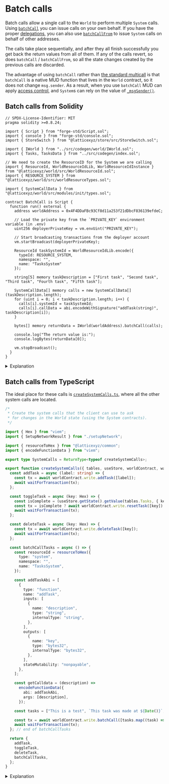 
# Batch calls

Batch calls allow a single call to the `World` to perform multiple `System` calls.
Using [`batchCall`](https://github.com/latticexyz/mud/blob/main/packages/world/src/modules/init/implementations/BatchCallSystem.sol#L15-L35) you can issue calls on your own behalf.
If you have the proper [delegations](/world/account-delegation), you can also use [`batchCallFrom`](https://github.com/latticexyz/mud/blob/main/packages/world/src/modules/init/implementations/BatchCallSystem.sol#L37-L57) to issue `System` calls on behalf of other addresses.

The calls take place sequentially, and after they all finish successfully you get back the return values from all of them.
If any of the calls revert, so does `batchCall` / `batchCallFrom`, so all the state changes created by the previous calls are discarded.

The advantage of using `batchCall` rather than [the standard multicall](https://github.com/mds1/multicall) is that `batchCall` is a native MUD function that lives in the `World` contract, so it does not change `msg.sender`.
As a result, when you use `batchCall` MUD can apply [access control](./namespaces-access-control), and `System`s can rely on the value of [`_msgSender()`](./systems#writing-systems).

## Batch calls from Solidity

<CollapseCode>

```solidity filename="BatchCall.s.sol" copy showLineNumbers {15,38-44}
// SPDX-License-Identifier: MIT
pragma solidity >=0.8.24;

import { Script } from "forge-std/Script.sol";
import { console } from "forge-std/console.sol";
import { StoreSwitch } from "@latticexyz/store/src/StoreSwitch.sol";

import { IWorld } from "../src/codegen/world/IWorld.sol";
import { Tasks, TasksData } from "../src/codegen/index.sol";

// We need to create the ResourceID for the System we are calling
import { ResourceId, WorldResourceIdLib, WorldResourceIdInstance } from "@latticexyz/world/src/WorldResourceId.sol";
import { RESOURCE_SYSTEM } from "@latticexyz/world/src/worldResourceTypes.sol";

import { SystemCallData } from "@latticexyz/world/src/modules/init/types.sol";

contract BatchCall is Script {
  function run() external {
    address worldAddress = 0x4F4DDaFBc93Cf8d11a253f21dDbcF836139efdeC;

    // Load the private key from the `PRIVATE_KEY` environment variable (in .env)
    uint256 deployerPrivateKey = vm.envUint("PRIVATE_KEY");

    // Start broadcasting transactions from the deployer account
    vm.startBroadcast(deployerPrivateKey);

    ResourceId taskSystemId = WorldResourceIdLib.encode({
      typeId: RESOURCE_SYSTEM,
      namespace: "",
      name: "TasksSystem"
    });

    string[5] memory taskDescription = ["First task", "Second task", "Third task", "Fourth task", "Fifth task"];

    SystemCallData[] memory calls = new SystemCallData[](taskDescription.length);
    for (uint i = 0; i < taskDescription.length; i++) {
      calls[i].systemId = taskSystemId;
      calls[i].callData = abi.encodeWithSignature("addTask(string)", taskDescription[i]);
    }

    bytes[] memory returnData = IWorld(worldAddress).batchCall(calls);

    console.log("The return value is:");
    console.logBytes(returnData[0]);

    vm.stopBroadcast();
  }
}
```

</CollapseCode>

<details>

<summary>Explanation</summary>

```solidity
import { SystemCallData } from "@latticexyz/world/src/modules/init/types.sol";
```

This structure holds the data for each call.

```solidity
.
.
.
    SystemCallData[] memory calls = new SystemCallData[](taskDescription.length);
    for (uint i=0; i<taskDescription.length; i++) {
      calls[i].systemId = taskSystemId;
      calls[i].callData = abi.encodeWithSignature("addTask(string)", taskDescription[i]);
    }
```

Create an array of `SystemCallData`, one for each call.
Every item in this array has two fields:

- `systemId`: The resource ID for the `System` to be called.
- `callData`: The calldata to send this `System`, the [function selector](https://docs.soliditylang.org/en/v0.8.24/abi-spec.html#function-selector) followed by the [function arguments](https://docs.soliditylang.org/en/v0.8.24/abi-spec.html#argument-encoding).

```solidity
    bytes[] memory returnData = IWorld(worldAddress).batchCall(calls);
```

Call [`batchCall`](https://github.com/latticexyz/mud/blob/main/packages/world/src/modules/init/implementations/BatchCallSystem.sol#L15-L35).
The results are returned as an array by `bytes`, one for each call.

</details>

## Batch calls from TypeScript

The ideal place for these calls is [`createSystemCalls.ts`](https://github.com/latticexyz/mud/blob/main/templates/react/packages/client/src/mud/createSystemCalls.ts), where all the other system calls are located.

<CollapseCode>

```typescript filename="createSystemCalls.ts" copy showLineNumbers {9-10,33-80,86}
/*
 * Create the system calls that the client can use to ask
 * for changes in the World state (using the System contracts).
 */

import { Hex } from "viem";
import { SetupNetworkResult } from "./setupNetwork";

import { resourceToHex } from "@latticexyz/common";
import { encodeFunctionData } from "viem";

export type SystemCalls = ReturnType<typeof createSystemCalls>;

export function createSystemCalls({ tables, useStore, worldContract, waitForTransaction }: SetupNetworkResult) {
  const addTask = async (label: string) => {
    const tx = await worldContract.write.addTask([label]);
    await waitForTransaction(tx);
  };

  const toggleTask = async (key: Hex) => {
    const isComplete = (useStore.getState().getValue(tables.Tasks, { key })?.completedAt ?? 0n) > 0n;
    const tx = isComplete ? await worldContract.write.resetTask([key]) : await worldContract.write.completeTask([key]);
    await waitForTransaction(tx);
  };

  const deleteTask = async (key: Hex) => {
    const tx = await worldContract.write.deleteTask([key]);
    await waitForTransaction(tx);
  };

  const batchCallTasks = async () => {
    const resourceId = resourceToHex({
      type: "system",
      namespace: "",
      name: "TasksSystem",
    });

    const addTaskAbi = [
      {
        type: "function",
        name: "addTask",
        inputs: [
          {
            name: "description",
            type: "string",
            internalType: "string",
          },
        ],
        outputs: [
          {
            name: "key",
            type: "bytes32",
            internalType: "bytes32",
          },
        ],
        stateMutability: "nonpayable",
      },
    ];

    const getCalldata = (description) =>
      encodeFunctionData({
        abi: addTaskAbi,
        args: [description],
      });

    const tasks = ["This is a test", `This task was made at ${Date()}`, "Yet another task"];

    const tx = await worldContract.write.batchCall([tasks.map((task) => [resourceId, getCalldata(task)])]);
    await waitForTransaction(tx);
  }; // end of batchCallTasks

  return {
    addTask,
    toggleTask,
    deleteTask,
    batchCallTasks,
  };
}
```

</CollapseCode>

<details>

<summary>Explanation</summary>

```typescript
import { resourceToHex } from "@latticexyz/common";
import { encodeFunctionData } from "viem";
```

Definitions we need.

```typescript
  const batchCallTasks = async () => {
    const resourceId = resourceToHex({
      type: "system",
      namespace: "",
      name: "TasksSystem"
    })
```

The input to `batchCall` is an array, in which every entry is a structure with two fields:

- The `resourceId` of the `System` we are calling (in this case, `TasksSystem`)
- The calldata to send that `System`.

Here we generate the `resourceId`.

```typescript
const addTaskAbi = [
  {
    type: "function",
    name: "addTask",
    inputs: [
      {
        name: "description",
        type: "string",
        internalType: "string",
      },
    ],
    outputs: [
      {
        name: "key",
        type: "bytes32",
        internalType: "bytes32",
      },
    ],
    stateMutability: "nonpayable",
  },
];
```

To generate the calldata we need the [ABI](https://docs.soliditylang.org/en/latest/abi-spec.html).

<Callout type="info" emoji="ⓘ">
  It is not always possible to get the ABI from `worldContract`, because that contract has the functions as they are to be called when accessing the `World`.
  This means that if a function is *not* in the root namespace, it will appear in `worldContract` is `<namespace>__<function name>`. 
  However, in `batchCall` the namespace and `System` are already encoded in the `resourceId`.
  The function name to use is the function name when calling the `System`, without the `<namespace>__` prefix.
  So it is best to take the ABI from the `packages/contracts/out/<system name>.sol/<system name>.abi.json` file.
</Callout>

```typescript
const getCalldata = (description) =>
  encodeFunctionData({
    abi: addTaskAbi,
    args: [description],
  });
```

With the ABI and the arguments (in this case there is only one, `description`) we use [`encodeFunctionData`](https://viem.sh/docs/contract/encodeFunctionData.html) to generate the calldata.

```typescript
const tasks = ["This is a test", `This task was made at ${Date()}`, "Yet another task"];

const tx = await worldContract.write.batchCall([tasks.map((task) => [resourceId, getCalldata(task)])]);
```

The parameter to `batchCall` is:

```json
[
  [<resourceId for a System>, <calldata for that System>],
  [<resourceId for a System>, <calldata for that System>],
   .
   .
   .
  [<resourceId for a System>, <calldata for that System>],
]
```

Because of the way [`worldContract.write`](https://viem.sh/docs/contract/getContract.html#with-wallet-client) works, even when there is a single parameter it has to be enclosed in a list.

```typescript
    await waitForTransaction(tx)
  }    // end of batchCallTasks
```

</details>

